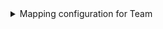 <details>

<summary>Mapping configuration for Team</summary>

```yaml showLineNumbers
createMissingRelatedEntities: true
deleteDependentEntities: true
resources:
  - kind: team
    selector:
      query: "true"
    port:
      entity:
        mappings:
          identifier: .Id
          title: .Name
          blueprint: '"octopusTeam"'
          properties:
            name: .Name
            description: .Description
            canBeDeleted: .CanBeDeleted
            canBeRenamed: .CanBeRenamed
            canChangeMembers: .CanChangeMembers
            canChangeRoles: .CanChangeRoles
            memberUserIds: .MemberUserIds
```

</details>

